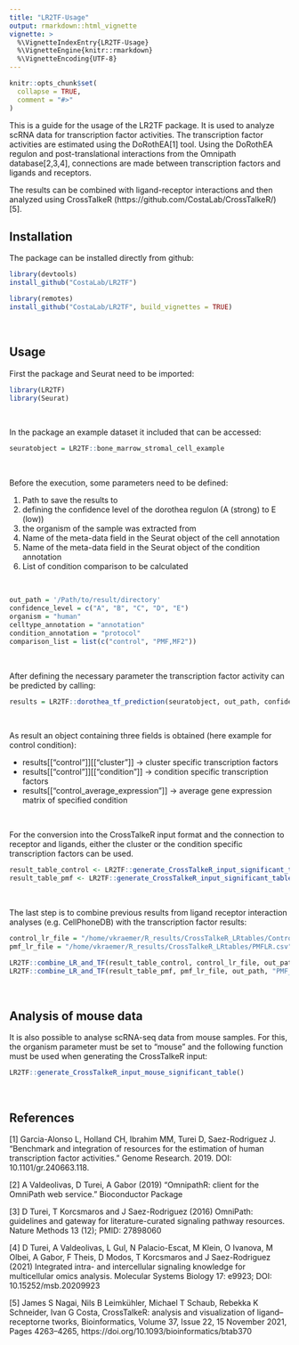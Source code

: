 ```yaml
---
title: "LR2TF-Usage"
output: rmarkdown::html_vignette
vignette: >
  %\VignetteIndexEntry{LR2TF-Usage}
  %\VignetteEngine{knitr::rmarkdown}
  %\VignetteEncoding{UTF-8}
---
```


```r
knitr::opts_chunk$set(
  collapse = TRUE,
  comment = "#>"
)
```

This is a guide for the usage of the LR2TF package. It is used to analyze scRNA data for transcription factor activities. The transcription factor activities are estimated using the DoRothEA[1] tool. Using the DoRothEA regulon and post-translational interactions from the Omnipath database[2,3,4], connections are made between transcription factors and ligands and receptors.

The results can be combined with ligand-receptor interactions and then analyzed using CrossTalkeR (https://github.com/CostaLab/CrossTalkeR/) [5].

## Installation
The package can be installed directly from github:
&nbsp;

```r
library(devtools)
install_github("CostaLab/LR2TF")

library(remotes)
install_github("CostaLab/LR2TF", build_vignettes = TRUE)
```
&nbsp;

## Usage
First the package and Seurat need to be imported:
&nbsp;

```r
library(LR2TF)
library(Seurat)
```
&nbsp;

In the package an example dataset it included that can be accessed:
&nbsp;

```r
seuratobject = LR2TF::bone_marrow_stromal_cell_example
```
&nbsp;

Before the execution, some parameters need to be defined:
&nbsp;

1. Path to save the results to
2. defining the confidence level of the dorothea regulon (A (strong) to E (low))
3. the organism of the sample was extracted from
4. Name of the meta-data field in the Seurat object of the cell annotation
5. Name of the meta-data field in the Seurat object of the condition annotation
6. List of condition comparison to be calculated

&nbsp;

```r
out_path = '/Path/to/result/directory'
confidence_level = c("A", "B", "C", "D", "E")
organism = "human"
celltype_annotation = "annotation"
condition_annotation = "protocol"
comparison_list = list(c("control", "PMF,MF2"))
```
&nbsp;

After defining the necessary parameter the transcription factor activity can be predicted by calling:
&nbsp;

```r
results = LR2TF::dorothea_tf_prediction(seuratobject, out_path, confidence_level, organism, condition_annotation, celltype_annotation, comparison_list)
```
&nbsp;

As result an object containing three fields is obtained (here example for control condition):
&nbsp;

* results[["control"]][["cluster"]] -> cluster specific transcription factors
* results[["control"]][["condition"]] -> condition specific transcription factors
* results[["control_average_expression"]] -> average gene expression matrix of specified condition

&nbsp;

For the conversion into the CrossTalkeR input format and the connection to receptor and ligands, either the cluster or the condition specific transcription factors can be used.
&nbsp;

```r
result_table_control <- LR2TF::generate_CrossTalkeR_input_significant_table(results[["control"]][["condition"]], confidence_level, results[["control_average_expression"]])
result_table_pmf <- LR2TF::generate_CrossTalkeR_input_significant_table(results[["PMF_MF2"]][["condition"]], confidence_level, results[["PMF_MF2_average_expression"]])
```
&nbsp;

The last step is to combine previous results from ligand receptor interaction analyses (e.g. CellPhoneDB) with the transcription factor results:
&nbsp;

```r
control_lr_file = "/home/vkraemer/R_results/CrossTalkeR_LRtables/ControlLR.csv"
pmf_lr_file = "/home/vkraemer/R_results/CrossTalkeR_LRtables/PMFLR.csv"

LR2TF::combine_LR_and_TF(result_table_control, control_lr_file, out_path, "control")
LR2TF::combine_LR_and_TF(result_table_pmf, pmf_lr_file, out_path, "PMF_MF2")

```
&nbsp;

## Analysis of mouse data
It is also possible to analyse scRNA-seq data from mouse samples. For this, the organism parameter must be set to "mouse" and the following function must be used when generating the CrossTalkeR input:
&nbsp;

```r
LR2TF::generate_CrossTalkeR_input_mouse_significant_table()
```
&nbsp;

## References

[1] Garcia-Alonso L, Holland CH, Ibrahim MM, Turei D, Saez-Rodriguez J. “Benchmark and integration of resources for the estimation of human transcription factor activities.” Genome Research. 2019. DOI: 10.1101/gr.240663.118.

[2] A Valdeolivas, D Turei, A Gabor (2019) “OmnipathR: client for the OmniPath web service.” Bioconductor Package

[3] D Turei, T Korcsmaros and J Saez-Rodriguez (2016) OmniPath: guidelines and gateway for literature-curated signaling pathway resources. Nature Methods 13 (12); PMID: 27898060

[4] D Turei, A Valdeolivas, L Gul, N Palacio-Escat, M Klein, O Ivanova, M Olbei, A Gabor, F Theis, D Modos, T Korcsmaros and J Saez-Rodriguez (2021) Integrated intra- and intercellular signaling knowledge for multicellular omics analysis. Molecular Systems Biology 17: e9923; DOI: 10.15252/msb.20209923

[5] James S Nagai, Nils B Leimkühler, Michael T Schaub, Rebekka K Schneider, Ivan G Costa, CrossTalkeR: analysis and visualization of ligand–receptorne tworks, Bioinformatics, Volume 37, Issue 22, 15 November 2021, Pages 4263–4265, https://doi.org/10.1093/bioinformatics/btab370